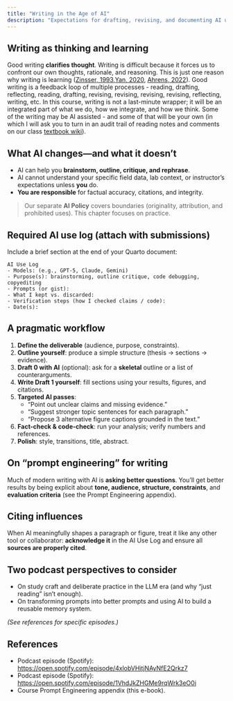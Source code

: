 ```yaml
---
title: "Writing in the Age of AI"
description: "Expectations for drafting, revising, and documenting AI use in your writing."
---
```


## Writing as thinking and learning

Good writing **clarifies thought**. Writing is difficult because it forces us to confront our own thoughts, rationale, and reasoning. This is just one reason why writing is learning ([Zinsser, 1993](https://www.amazon.com/Writing-Learn-William-Zinsser/dp/0062720406),[Yan, 2020](https://eugeneyan.com/writing/reading-note-taking-writing/), [Ahrens, 2022](https://www.amazon.com/How-Take-Smart-Notes-Technique/dp/3982438802/ref=pd_lpo_d_sccl_2/145-4544999-0238419?pd_rd_w=eF10d&content-id=amzn1.sym.4c8c52db-06f8-4e42-8e56-912796f2ea6c&pf_rd_p=4c8c52db-06f8-4e42-8e56-912796f2ea6c&pf_rd_r=FAD6C8DH6E4B0VVSGD1D&pd_rd_wg=ZARKE&pd_rd_r=5596127d-8f67-447e-9ac8-db82ff46caba&pd_rd_i=3982438802&psc=1)). Good writing is a feedback loop of multiple processes - reading, drafting, reflecting, reading, drafting, revising, revising, revising, revising, reflecting, writing, etc. In this course, writing is not a last-minute wrapper; it will be an integrated part of what we do, how we integrate, and how we think. Some of the writing may be AI assisted - and some of that will be your own (in which I will ask you to turn in an audit trail of reading notes and comments on our class [textbook wiki](https://umn-soil-5555-wiki.org)).

## What AI changes—and what it doesn’t

- AI can help you **brainstorm, outline, critique, and rephrase**.  
- AI cannot understand your specific field data, lab context, or instructor’s expectations unless **you** do.  
- **You are responsible** for factual accuracy, citations, and integrity.

> Our separate **AI Policy** covers boundaries (originality, attribution, and prohibited uses). This chapter focuses on practice.

## Required AI use log (attach with submissions)

Include a brief section at the end of your Quarto document:

```
AI Use Log
- Models: (e.g., GPT-5, Claude, Gemini)
- Purpose(s): brainstorming, outline critique, code debugging, copyediting
- Prompts (or gist): 
- What I kept vs. discarded:
- Verification steps (how I checked claims / code):
- Date(s):
```

## A pragmatic workflow

1. **Define the deliverable** (audience, purpose, constraints).  
2. **Outline yourself**: produce a simple structure (thesis → sections → evidence).  
3. **Draft 0 with AI** (optional): ask for a **skeletal** outline or a list of counterarguments.  
4. **Write Draft 1 yourself**: fill sections using your results, figures, and citations.  
5. **Targeted AI passes**:  
   - “Point out unclear claims and missing evidence.”  
   - “Suggest stronger topic sentences for each paragraph.”  
   - “Propose 3 alternative figure captions grounded in the text.”  
6. **Fact-check & code-check**: run your analysis; verify numbers and references.  
7. **Polish**: style, transitions, title, abstract.

## On “prompt engineering” for writing

Much of modern writing with AI is **asking better questions**. You’ll get better results by being explicit about **tone, audience, structure, constraints**, and **evaluation criteria** (see the Prompt Engineering appendix).

## Citing influences

When AI meaningfully shapes a paragraph or figure, treat it like any other tool or collaborator: **acknowledge it** in the AI Use Log and ensure all **sources are properly cited**.

## Two podcast perspectives to consider

- On study craft and deliberate practice in the LLM era (and why “just reading” isn’t enough).  
- On transforming prompts into better prompts and using AI to build a reusable memory system.

*(See references for specific episodes.)*

## References

- Podcast episode (Spotify): <https://open.spotify.com/episode/4xlobVHitjNAyNfE2Qrkz7>  
- Podcast episode (Spotify): <https://open.spotify.com/episode/1VhdJkZHGMe9rqWrk3eO0i>
- Course Prompt Engineering appendix (this e-book).
